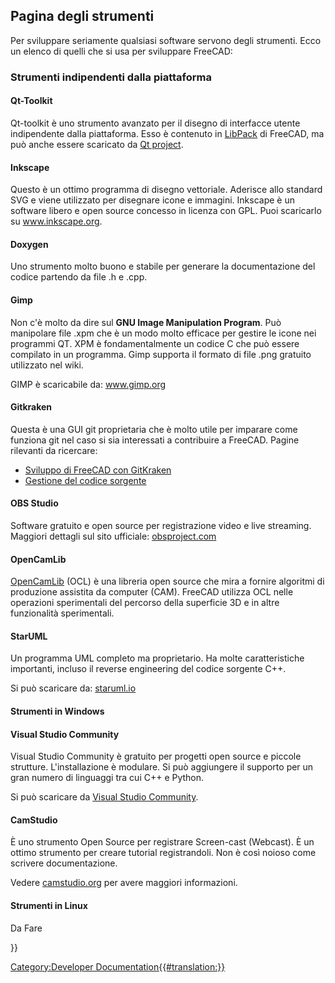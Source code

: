 <languages/>

{{Docnav/it
|[[Third_Party_Libraries/it|Librerie di terze parti]]
|[[Tracker/it|Tracker]]
}}

{{TOCright}}

<span id="Tool_Page"></span>
== Pagina degli strumenti ==

Per sviluppare seriamente qualsiasi software servono degli strumenti. Ecco un elenco di quelli che si usa per sviluppare FreeCAD:

<span id="Platform_independent_tools"></span>
=== Strumenti indipendenti dalla piattaforma ===

==== Qt-Toolkit ====

<div class="mw-translate-fuzzy">
Qt-toolkit è uno strumento avanzato per il disegno di interfacce utente indipendente dalla piattaforma. Esso è contenuto in [[Third_Party_Libraries/it#LibPack|LibPack]] di FreeCAD, ma può anche essere scaricato da [http://qt-project.org/downloads Qt project].
</div>

==== Inkscape ====

<div class="mw-translate-fuzzy">
Questo è un ottimo programma di disegno vettoriale. Aderisce allo standard SVG e viene utilizzato per disegnare icone e immagini. Inkscape è un software libero e open source concesso in licenza con GPL. Puoi scaricarlo su [http://www.inkscape.org www.inkscape.org].
</div>

==== Doxygen ====

Uno strumento molto buono e stabile per generare la documentazione del codice partendo da file .h e .cpp.

==== Gimp ====

Non c'è molto da dire sul '''GNU Image Manipulation Program'''. Può manipolare file .xpm che è un modo molto efficace per gestire le icone nei programmi QT. XPM è fondamentalmente un codice C che può essere compilato in un programma. Gimp supporta il formato di file .png gratuito utilizzato nel wiki.

<div class="mw-translate-fuzzy">
GIMP è scaricabile da: [http://www.gimp.org/ www.gimp.org]
</div>

==== Gitkraken ====

Questa è una GUI git proprietaria che è molto utile per imparare come funziona git nel caso si sia interessati a contribuire a FreeCAD. Pagine rilevanti da ricercare:
* [[Developing_FreeCAD_with_GitKraken/it|Sviluppo di FreeCAD con GitKraken]]
* [[Source_code_management/it|Gestione del codice sorgente]]

==== OBS Studio ====

Software gratuito e open source per registrazione video e live streaming.
Maggiori dettagli sul sito ufficiale: [https://obsproject.com/ obsproject.com]

==== OpenCamLib ====

[[OpenCamLib|OpenCamLib]] (OCL) è una libreria open source che mira a fornire algoritmi di produzione assistita da computer (CAM). FreeCAD utilizza OCL nelle operazioni sperimentali del percorso della superficie 3D e in altre funzionalità sperimentali. 

==== StarUML ====

Un programma UML completo ma proprietario. Ha molte caratteristiche importanti, incluso il reverse engineering del codice sorgente C++.

<div class="mw-translate-fuzzy">
Si può scaricare da: [http://staruml.io staruml.io]
</div>

<span id="Tools_on_Windows"></span>
==== Strumenti in Windows ====

==== Visual Studio Community ====

Visual Studio Community è gratuito per progetti open source e piccole strutture. L'installazione è modulare. Si può aggiungere il supporto per un gran numero di linguaggi tra cui C++ e Python.

Si può scaricare da [https://visualstudio.microsoft.com/fr/vs/community Visual Studio Community].

==== CamStudio ====

È uno strumento Open Source per registrare Screen-cast (Webcast). È un ottimo strumento per creare tutorial registrandoli. Non è così noioso come scrivere documentazione.

<div class="mw-translate-fuzzy">
Vedere [http://camstudio.org/ camstudio.org] per avere maggiori informazioni.
</div>

<span id="Tools_on_Linux"></span>
==== Strumenti in Linux ====

Da Fare


{{Docnav/it
|[[Third_Party_Libraries/it|Librerie di terze parti]]
|[[Tracker/it|Tracker]]
}}

{{Userdocnavi{{#translation:}}}}
[[Category:Developer Documentation{{#translation:}}]]
{{clear}}
